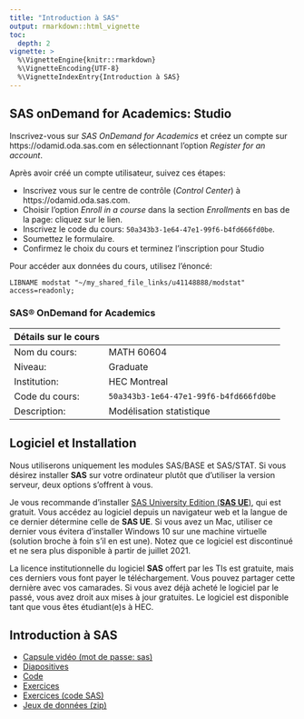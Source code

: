 ```yaml
---
title: "Introduction à SAS"
output: rmarkdown::html_vignette
toc:
  depth: 2
vignette: >
  %\VignetteEngine{knitr::rmarkdown}
  %\VignetteEncoding{UTF-8}
  %\VignetteIndexEntry{Introduction à SAS}
---
```

## SAS onDemand for Academics: Studio

Inscrivez-vous sur *SAS OnDemand for Academics* et créez un compte sur https://odamid.oda.sas.com en sélectionnant l'option *Register for an account*.

Après avoir créé un compte utilisateur, suivez ces étapes:

- Inscrivez vous sur le centre de contrôle (*Control Center*) à https://odamid.oda.sas.com.
- Choisir l'option *Enroll in a course* dans la section *Enrollments* en bas de la page: cliquez sur le lien.
- Inscrivez le code du cours: `50a343b3-1e64-47e1-99f6-b4fd666fd0be`.
- Soumettez le formulaire.
- Confirmez le choix du cours et terminez l'inscription pour Studio

Pour accéder aux données du cours, utilisez l'énoncé:

`LIBNAME modstat "~/my_shared_file_links/u41148888/modstat" access=readonly;`



### SAS® OnDemand for Academics

| Détails sur le cours | |
|:----|:----|
| Nom du cours: |	MATH 60604|
|Niveau:| Graduate |
|Institution:|	HEC Montreal|
| Code du cours: |	`50a343b3-1e64-47e1-99f6-b4fd666fd0be`|
|Description:|	Modélisation statistique|


## Logiciel et Installation


Nous utiliserons uniquement les modules SAS/BASE et SAS/STAT. Si vous désirez installer **SAS** sur votre ordinateur plutôt que d'utiliser la version serveur, deux options s'offrent à vous.


Je vous recommande d'installer [SAS University Edition (**SAS UE**)](https://www.sas.com/en_us/software/university-edition.html), qui est gratuit. Vous accédez au logiciel depuis un navigateur web et la langue de ce dernier détermine celle de **SAS UE**. Si vous avez un Mac, utiliser ce dernier vous évitera d'installer Windows 10 sur une machine virtuelle (solution broche à foin s'il en est une). Notez que ce logiciel est discontinué et ne sera plus disponible à partir de juillet 2021.

La licence institutionnelle du logiciel **SAS** offert par les TIs est gratuite, mais ces derniers vous font payer le téléchargement. Vous pouvez partager cette dernière avec vos camarades. Si vous avez déjà acheté le logiciel par le passé, vous avez droit aux mises à jour gratuites. Le logiciel est disponible tant que vous êtes étudiant(e)s à HEC.



## Introduction à **SAS**


- [Capsule vidéo (mot de passe: sas)](https://hecmontreal.yuja.com/V/Video?v=87013&node=440149&a=311352596&autoplay=1)
- [Diapositives](https://raw.githubusercontent.com/lbelzile/modstat/master/introSAS/MATH60619_SAS_intro.pdf)
- [Code](https://raw.githubusercontent.com/lbelzile/modstat/master/introSAS/MATH60619_SAS_intro.sas)
- [Exercices](https://raw.githubusercontent.com/lbelzile/modstat/master/introSAS/MATH60619_SASexercices.pdf)
- [Exercices (code SAS)](https://raw.githubusercontent.com/lbelzile/modstat/master/introSAS/MATH60619_SASexercices.sas)
- [Jeux de données (zip)](https://raw.githubusercontent.com/lbelzile/modstat/master/introSAS/Intro_SAS_data.zip)

